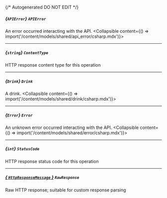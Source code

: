 {/* Autogenerated DO NOT EDIT  */}

##### *{`APIError`}* `APIError`
An error occurred interacting with the API.
<Collapsible content={() => import('/content/models/shared/api_error/csharp.mdx')}>
</Collapsible>

---
##### *{`string`}* `ContentType`
HTTP response content type for this operation

---
##### *{`Drink`}* `Drink`
A drink.
<Collapsible content={() => import('/content/models/shared/drink/csharp.mdx')}>
</Collapsible>

---
##### *{`Error`}* `Error`
An unknown error occurred interacting with the API.
<Collapsible content={() => import('/content/models/shared/error/csharp.mdx')}>
</Collapsible>

---
##### *{`int`}* `StatusCode`
HTTP response status code for this operation

---
##### [*{ `HttpResponseMessage` }*](https://learn.microsoft.com/en-us/dotnet/api/system.net.http.httpresponsemessage?view=net-5.0) `RawResponse`
Raw HTTP response; suitable for custom response parsing

